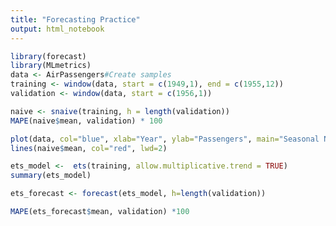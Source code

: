 ```yaml
---
title: "Forecasting Practice"
output: html_notebook
---
```



```r
library(forecast)
library(MLmetrics)
data <- AirPassengers#Create samples
training <- window(data, start = c(1949,1), end = c(1955,12))
validation <- window(data, start = c(1956,1))
```

```r
naive <- snaive(training, h = length(validation))
MAPE(naive$mean, validation) * 100
```

```r
plot(data, col="blue", xlab="Year", ylab="Passengers", main="Seasonal Naive Forecast", type='l')
lines(naive$mean, col="red", lwd=2)
```


```r
ets_model <-  ets(training, allow.multiplicative.trend = TRUE)
summary(ets_model)
```



```r
ets_forecast <- forecast(ets_model, h=length(validation))

MAPE(ets_forecast$mean, validation) *100
```














